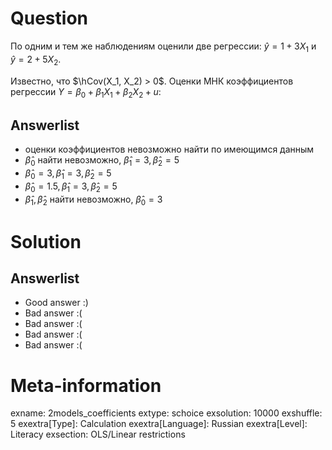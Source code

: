 Question
========
По одним и тем же наблюдениям оценили две регрессии: $\hat y = 1 + 3X_1$ и $\hat y = 2 + 5X_2$.

Известно, что $\hCov(X_1, X_2) > 0$. Оценки МНК коэффициентов регрессии $Y = \beta_0 + \beta_1 X_1 + \beta_2 X_2 + u$:



Answerlist
----------
*  оценки коэффициентов невозможно найти по имеющимся данным
*  $\hat \beta_0$ найти невозможно, $\hat \beta_1 = 3, \hat \beta_2 = 5$
*  $\hat \beta_0 = 3, \hat \beta_1 = 3, \hat \beta_2 = 5$
*  $\hat \beta_0 = 1.5, \hat \beta_1 = 3, \hat \beta_2 = 5$
*  $\hat \beta_1, \hat \beta_2$ найти невозможно, $\hat \beta_0 = 3$

Solution
========

Answerlist
----------
*  Good answer :)
*  Bad answer :(
*  Bad answer :(
*  Bad answer :(
*  Bad answer :(

Meta-information
================
exname: 2models_coefficients
extype: schoice
exsolution: 10000
exshuffle: 5
exextra[Type]: Calculation
exextra[Language]: Russian
exextra[Level]: Literacy
exsection: OLS/Linear restrictions
